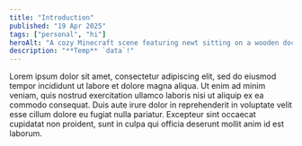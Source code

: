 ```yaml
---
title: "Introduction"
published: "19 Apr 2025"
tags: ["personal", "hi"]
heroAlt: "A cozy Minecraft scene featuring newt sitting on a wooden dock surrounded by glowing lanterns and hanging vines. The area is framed by pink cherry blossom trees and softly lit structures, all beautifully reflected in the calm water below. The atmosphere is warm and peaceful, enhanced by nighttime lighting and shader effects."
description: "**Temp** `data`!"
---
```


Lorem ipsum dolor sit amet, consectetur adipiscing elit, sed do eiusmod tempor incididunt ut labore et dolore magna aliqua. Ut enim ad minim veniam, quis nostrud exercitation ullamco laboris nisi ut aliquip ex ea commodo consequat. Duis aute irure dolor in reprehenderit in voluptate velit esse cillum dolore eu fugiat nulla pariatur. Excepteur sint occaecat cupidatat non proident, sunt in culpa qui officia deserunt mollit anim id est laborum.

